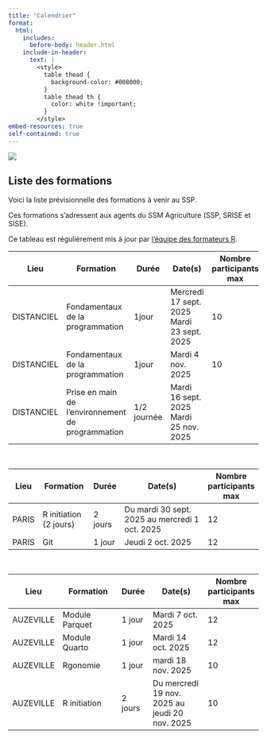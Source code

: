 ```yaml
---
title: "Calendrier"
format:
  html:
    includes:
      before-body: header.html
    include-in-header: 
      text: |
        <style>
          table thead {
            background-color: #008000;
          }
          table thead th {
            color: white !important;
          }
        </style>
embed-resources: true
self-contained: true
---
```


![](../img/bandeau_agreste.jpg)

## Liste des formations

Voici la liste prévisionnelle des formations à venir au SSP.\

Ces formations s'adressent aux agents du SSM Agriculture (SSP, SRISE et SISE).  

Ce tableau est régulièrement mis à jour par [l'équipe des formateurs R](https://github.com/orgs/SSM-Agriculture/teams/equipe_r).  


| Lieu       | Formation                                         | Durée       | Date(s)                                        | Nombre participants max |
|------------|---------------------------------------------------|-------------|------------------------------------------------|-------------------------|
| DISTANCIEL | Fondamentaux de la programmation                  | 1jour       | Mercredi 17 sept. 2025 <br>Mardi 23 sept. 2025 | 10                      |
| DISTANCIEL | Fondamentaux de la programmation                  | 1jour       | Mardi 4 nov. 2025                              | 10                      |
| DISTANCIEL | Prise en main de l'environnement de programmation | 1/2 journée | Mardi 16 sept. 2025 <br>Mardi 25 nov. 2025     |                         |

<br>

| Lieu  | Formation              | Durée   | Date(s)                                         | Nombre participants max |
|-------|------------------------|---------|-------------------------------------------------|-------------------------|
| PARIS | R initiation (2 jours) | 2 jours | Du mardi 30 sept. 2025 au mercredi 1 oct. 2025  | 12                      |
| PARIS | Git                    | 1 jour  | Jeudi 2 oct. 2025                               | 12                      |

<br>

| Lieu      | Formation                               | Durée   | Date(s)                                  | Nombre participants max |
|-----------|-----------------------------------------|---------|------------------------------------------|-------------------------|
| AUZEVILLE | Module Parquet                          | 1 jour  | Mardi 7 oct. 2025                        | 12                      |
| AUZEVILLE | Module Quarto                           | 1 jour  | Mardi 14 oct. 2025                       | 12                      |
| AUZEVILLE | Rgonomie                                | 1 jour  | mardi 18 nov. 2025                       | 10                      |
| AUZEVILLE | R initiation                            | 2 jours | Du mercredi 19 nov. 2025 au jeudi 20 nov. 2025  | 10               |